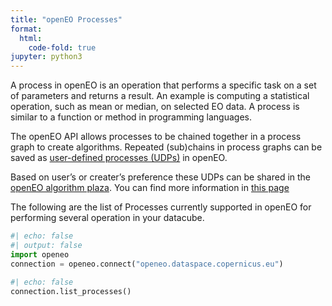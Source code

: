 ```yaml
---
title: "openEO Processes"
format:
  html:
    code-fold: true
jupyter: python3
---
```


A process in openEO is an operation that performs a specific task on a set of parameters and returns a result. An example is computing a statistical operation, such as mean or median, on selected EO data. A process is similar to a function or method in programming languages.

::: {.callout-tip collapse="true"} 

The openEO API allows processes to be chained together in a process graph to create algorithms. Repeated (sub)chains in process graphs can be saved as [user-defined processes (UDPs)](https://open-eo.github.io/openeo-python-client/udp.html){target="_blank"} in openEO. 

Based on user's or creater's preference these UDPs can be shared in the [openEO algorithm plaza](https://marketplace-portal.dataspace.copernicus.eu/){target="_blank"}. You can find more information in [this page](https://documentation.dataspace.copernicus.eu/Applications/AlgorithmPlaza.html)

:::

The following are the list of Processes currently supported in openEO for performing several operation in your datacube.

```python
#| echo: false
#| output: false
import openeo
connection = openeo.connect("openeo.dataspace.copernicus.eu")

```
```python

#| echo: false
connection.list_processes()

```